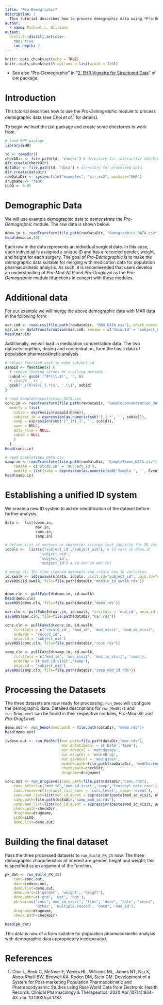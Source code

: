 ```yaml
---
title: "Pro-Demographic"
description: |
  This tutorial describes how to process demographic data using *Pro-Demographic* module in the system.
author:
  - name: Michael L. Williams
output:
  distill::distill_article:
    toc: true
    toc_depth: 2
---
```


```r
knitr::opts_chunk$set(echo = TRUE)
knitr::opts_chunk$set(R.options = list(width = 120))
```

* See also "Pro-Demographic" in "[2. EHR Vignette for Structured Data](https://cran.r-project.org/web/packages/EHR/vignettes/ehr_vignette_02_str.html)" of `EHR` package.

# Introduction

This tutorial describes how to use the *Pro-Demographic* module to process demographic data (see Choi *et al.*$^{1}$ for details).

To begin we load the `EHR` package and create some directories to work from. 

```r
# load EHR package
library(EHR)

td <- tempdir()
checkDir <- file.path(td, 'checks') # directory for interactive checking
dir.create(checkDir)
dataDir <- file.path(td, 'data') # directory for processed data
dir.create(dataDir)
rawDataDir <- system.file("examples", "str_ex2", package="EHR")
drugname <- 'fent'
LLOQ <- 0.05
```

# Demographic Data

We will use example demographic data to demonstrate the *Pro-Demographic* module. The raw data is shown below.

```r
demo.in <- readTransform(file.path(rawDataDir, "Demographics_DATA.csv"))
head(demo.in,10)
```

Each row in the data represents an individual surgical date.  In this case, each individual is assigned a unique ID and has a recorded gender, weight, and height for each surgery.  The goal of *Pro-Demographic* is to make the demographic data suitable for merging with medication data for population pharmacokinetic analysis. As such, it is recommended that users develop an understanding of *Pro-Med-NLP* and *Pro-Druglevel* as the *Pro-Demographic* module hfunctions in concert with those modules.

# Additional data

For our example we will merge the above demographic data with MAR data in the following form:

```r
mar.in0 <- read.csv(file.path(rawDataDir, "MAR_DATA.csv"), check.names = FALSE)
mar.in <- dataTransformation(mar.in0, rename = c('Uniq.Id' = 'subject_uid'))
head(mar.in)
```

Additionally, we will load in medication concentration data.  The two datasets together, dosing and concentration, form the basic data of population pharmacokinetic analysis

```r
# helper function used to make subject_id
sampId <- function(x) {
  # remove leading zeroes or trailing periods
  subid <- gsub('(^0*|\\.$)', '', x)
  # change _ to .
  gsub('_([0-9]+[_].*)$', '.\\1', subid)
}

# read SampleConcentration_DATA.csv
conc.in <- readTransform(file.path(rawDataDir, "SampleConcentration_DATA.csv"),
  modify = list(
    subid = expression(sampId(name)),
    subject_id = expression(as.numeric(sub('[_].*', '', subid))),
    samp = expression(sub('[^_]*[_]', '', subid)),
    name = NULL,
    data_file = NULL,
    subid = NULL
    )
  )
head(conc.in)
```


```r
# read SampleTimes_DATA.csv
samp.in <- readTransform(file.path(rawDataDir, "SampleTimes_DATA.csv"),
    rename = c('Study.ID' = 'subject_id'),
    modify = list(samp = expression(as.numeric(sub('Sample ', '', Event.Name)))))
head(samp.in)
```
# Establishing a unified ID system

We create a new ID system to aid de-identification of the dataset before further analysis.

```r
data <-  list(demo.in,
              mar.in,
              conc.in,
              samp.in)

# define list of vectors or character strings that identify the ID variables
idcols <-  list(c('subject_id','subject_uid'), # id vars in demo.in
                'subject_uid',
                'subject_id',
                'subject_id') # id var in mar.in) 

# merge all IDs from cleaned datasets and create new ID variables
id.xwalk <- idCrosswalk(data, idcols, visit.id="subject_id", uniq.id="subject_uid")
saveRDS(id.xwalk, file=file.path(dataDir,"module_id_xwalk.rds"))


demo.cln <- pullFakeId(demo.in, id.xwalk)
head(demo.cln)
saveRDS(demo.cln, file=file.path(dataDir,"demo.rds"))

mar.cln <- pullFakeId(mar.in, id.xwalk, firstCols = 'mod_id', uniq.id = 'subject_uid')
saveRDS(mar.cln, file=file.path(dataDir,"mar.rds"))

conc.cln <- pullFakeId(conc.in, id.xwalk,
    firstCols = c('record_id', 'mod_id', 'mod_visit', 'mod_id_visit', 'samp'),
    orderBy = 'record_id',
    uniq.id = 'subject_uid')
saveRDS(conc.cln, file=file.path(dataDir,"conc.rds"))

samp.cln <- pullFakeId(samp.in, id.xwalk,
    firstCols = c('mod_id', 'mod_visit', 'mod_id_visit', 'samp'), 
    orderBy = c('mod_id_visit','samp'),
    uniq.id = 'subject_uid')
saveRDS(samp.cln, file=file.path(dataDir,"samp_mod_id.rds"))
```

# Processing the Datasets

The three datasets are now ready for processing, `run_Demo` will configure the demographic data.  Detailed descriptions for `run_MedStrI` and `run_DrugLevel` can be found in their respective modules, *Pro-Med-Str* and *Pro-DrugLevel*.

```r
demo.out <- run_Demo(demo.path = file.path(dataDir, "demo.rds"))
head(demo.out)
```

```r
ivdose.out <- run_MedStrI(mar.path=file.path(dataDir,"mar.rds"),
                          mar.datetimeCol = c('Date','Time'),
                          mar.doseCol = 'med:dosage',
                          mar.drugCol = 'med:mDrug',
                          mar.givenCol = 'med:given',
                          medchk.path=file.path(rawDataDir, "medChecked-fent.csv"),
                          check.path=checkDir,
                          drugname=drugname)
```



```r
conc.out <- run_DrugLevel(conc.path=file.path(dataDir,"conc.rds"),
    conc.select=c('mod_id','mod_id_visit','samp','fentanyl_calc_conc'),
    conc.rename=c(fentanyl_calc_conc = 'conc.level', samp= 'event'),
    conc.mod.list=list(mod_id_event = expression(paste(mod_id_visit, event, sep = '_'))),
    samp.path=file.path(dataDir,"samp_mod_id.rds"),
    samp.mod.list=list(mod_id_event = expression(paste(mod_id_visit, samp, sep = '_'))),
    check.path=checkDir,
    drugname=drugname,
    LLOQ=LLOQ,
    demo.list=demo.out)
```

# Building the final dataset

Pass the three processed datasets to `run_Build_PK_IV` now.  The three demographic characteristics of interest are gender, height and weight; this is specified as an argument of the function.

```r
pk_dat <- run_Build_PK_IV(
    conc=conc.out,
    dose=ivdose.out,
    demo.list=demo.out,
    demo.vars=c('gender', 'weight', 'height'),
    demo.abbr=c('gnd', 'wgt', 'hgt'),
    pk.vars=c('conc','mod_id_visit', 'time', 'dose', 'rate', 'event',
              'other', 'multiple.record', 'date', 'mod_id'),
    drugname=drugname,
    check.path=checkDir)

head(pk_dat)
```

This data is now of a form suitable for population pharmacokinetic analysis with demographic data appropriately incorporated.

# References
1. Choi L, Beck C, McNeer E, Weeks HL, Williams ML, James NT, Niu X, Abou-Khalil BW, Birdwell KA, Roden DM, Stein CM. Development of a System for Post-marketing Population Pharmacokinetic and Pharmacodynamic Studies using Real-World Data from Electronic Health Records. Clinical Pharmacology & Therapeutics. 2020 Apr;107(4):934-43. doi: 10.1002/cpt.1787.

